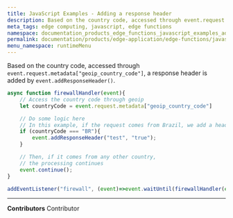 ```yaml
---
title: JavaScript Examples - Adding a response header
description: Based on the country code, accessed through event.request.metadata['geoip_country_code'], a response header is added through event.addResponseHeader().
meta_tags: edge computing, javascript, edge functions
namespace: documentation_products_edge_functions_javascript_examples_adding_response_header
permalink: documentation/products/edge-application/edge-functions/javascript-examples/adding-response-header
menu_namespace: runtimeMenu
---
```


Based on the country code, accessed through `event.request.metadata["geoip_country_code"]`, a response header is added by `event.addResponseHeader()`.

```js
async function firewallHandler(event){
    // Access the country code through geoip
    let countryCode = event.request.metadata["geoip_country_code"]

    // Do some logic here
    // In this example, if the request comes from Brazil, we add a header to the response
    if (countryCode === "BR"){
        event.addResponseHeader("test", "true");
    }

    // Then, if it comes from any other country,
    // the processing continues
    event.continue();
}

addEventListener("firewall", (event)=>event.waitUntil(firewallHandler(event)));
```



---


**Contributors** <ContributorList>Contributor</ContributorList>
